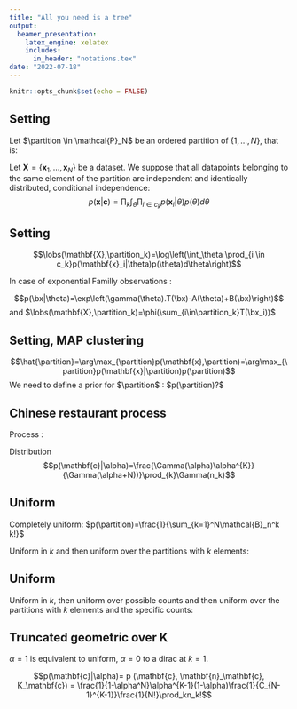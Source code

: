 ```yaml
---
title: "All you need is a tree"
output: 
  beamer_presentation:
    latex_engine: xelatex
    includes:
      in_header: "notations.tex"
date: "2022-07-18"
---
```


```r
knitr::opts_chunk$set(echo = FALSE)
```

## Setting

Let $\partition \in \mathcal{P}_N$ be an ordered partition of $\{1,\hdots,N\}$, that is:
\begin{align}
    \partition = \left\{ \partition_1, \ldots, \partition_K \right\} & & \bigcup_k \partition_k = [N] & & \partition_k \bigcap \partition_l = \emptyset & & 
\end{align}

Let $\mathbf{X} = \{\mathbf{x}_1,\hdots,\mathbf{x}_N\}$ be a dataset\footnote{This can be extended to a case where $\mathbf{X}$ is an adjacency matrix.}. We suppose that all datapoints belonging to the same element of the partition are independent and identically distributed, \textit{i.e.} conditional independence:
$$p(\mathbf{x}|\mathbf{c})=\prod_k \int_\theta \prod_{i \in c_k}p(\mathbf{x}_i|\theta)p(\theta)d\theta$$


## Setting

$$\lobs(\mathbf{X},\partition_k)=\log\left(\int_\theta \prod_{i \in c_k}p(\mathbf{x}_i|\theta)p(\theta)d\theta\right)$$

In case of exponential Familly observations :

$$p(\bx|\theta)=\exp\left(\gamma(\theta).T(\bx)-A(\theta)+B(\bx)\right)$$ and $\lobs(\mathbf{X},\partition_k)=\phi(\sum_{i\in\partition_k}T(\bx_i))$

## Setting, MAP clustering

$$\hat{\partition}=\arg\max_{\partition}p(\mathbf{x},\partition)=\arg\max_{\partition}p(\mathbf{x}|\partition)p(\partition)$$
We need to define a prior for $\partition$ : $p(\partition)?$


## Chinese restaurant process

Process :
\begin{itemize}
    \item $\frac{\alpha}{n+\alpha}$ new table
    \item $\frac{n_k}{n+\alpha}$ at table $k$ 
\end{itemize}

Distribution
$$p(\mathbf{c}|\alpha)=\frac{\Gamma(\alpha)\alpha^{K}}{\Gamma(\alpha+N))}\prod_{k}\Gamma(n_k)$$


## Uniform

Completely uniform:
$p(\partition)=\frac{1}{\sum_{k=1}^N\mathcal{B}_n^k k!}$

Uniform in $k$ and then uniform over the partitions with $k$ elements:
\begin{eqnarray}
p(K)&=&\frac{1}{N}\\
p(\partition|K)&=&\frac{1}{\mathcal{B}_n^k k!}
\end{eqnarray}


## Uniform

Uniform in $k$, then uniform over possible counts and then uniform over the partitions with $k$ elements and the specific counts:
\begin{eqnarray}
p(K)&=&\frac{1}{N}\\
p(\mathbf{n}|K)&=&\binom{N-1}{K-1}^{-1}\\
p(\mathbf{c}|\mathbf{n})&=&\frac{1}{N!}\prod_kn_k! \times \mathbf{1}_{\{c / \mathbf{n}_\mathbf{c} = \mathbf{c} \}} \times \mathbf{1}_{\{c / \vert c \vert = K \}}
\end{eqnarray}

## Truncated geometric over K


\begin{eqnarray}
p(K)&=&\Ucolor{\frac{1}{1-\alpha^N}\alpha^{K-1}(1-\alpha)}\\
p(\mathbf{n}|K)&=&\frac{1}{C_{N-1}^{K-1}}\\
p(\mathbf{c}|\mathbf{n})&=&\frac{1}{N!}\prod_kn_k! \times \mathbf{1}_{\{c / \mathbf{n}_\mathbf{c} = \mathbf{c} \}} \times \mathbf{1}_{\{c / \vert c \vert = K \}}
\end{eqnarray}

$\alpha=1$ is equivalent to uniform, $\alpha=0$ to a dirac at $k=1$.

$$p(\mathbf{c}|\alpha)= p (\mathbf{c}, \mathbf{n}_\mathbf{c}, K_\mathbf{c}) = \frac{1}{1-\alpha^N}\alpha^{K-1}(1-\alpha)\frac{1}{C_{N-1}^{K-1}}\frac{1}{N!}\prod_kn_k!$$
